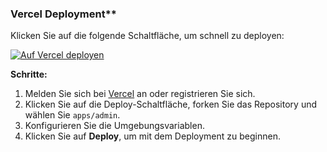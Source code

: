 ### Vercel Deployment\*\*

Klicken Sie auf die folgende Schaltfläche, um schnell zu deployen:

[![Auf Vercel deployen](https://vercel.com/button)](https://vercel.com/new/clone?demo-description=PPanel%20ist%20ein%20reines%2C%20professionelles%2C%20und%20perfektes%20Open-Source-Proxy-Panel-Tool%2C%20das%20als%20ideale%20Wahl%20für%20Lernen%20und%20praktische%20Anwendungen%20entworfen%20wurde&demo-image=https%3A%2F%2Furlscan.io%2Fliveshot%2F%3Fwidth%3D1920%26height%3D1080%26url%3Dhttps%3A%2F%2Fadmin.ppanel.dev&demo-title=PPanel%20Admin%20Web&demo-url=https%3A%2F%2Fadmin.ppanel.dev%2F&from=.&project-name=ppanel-admin-web&repository-name=ppanel-web&repository-url=https%3A%2F%2Fgithub.com%2Fperfect-panel%2Fppanel-web&root-directory=apps%2Fadmin&skippable-integrations=1)

**Schritte:**

1. Melden Sie sich bei [Vercel](https://vercel.com/) an oder registrieren Sie sich.
2. Klicken Sie auf die Deploy-Schaltfläche, forken Sie das Repository und wählen Sie `apps/admin`.
3. Konfigurieren Sie die Umgebungsvariablen.
4. Klicken Sie auf **Deploy**, um mit dem Deployment zu beginnen.


<Giscus />
